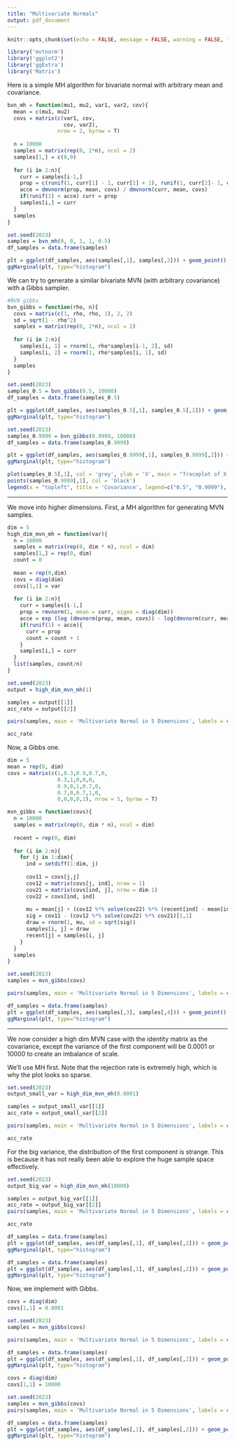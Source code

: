 ```yaml
---
title: "Multivariate Normals"
output: pdf_document
---
```



```r
knitr::opts_chunk$set(echo = FALSE, message = FALSE, warning = FALSE, fig.align = 'center')

library('mvtnorm')
library('ggplot2')
library('ggExtra')
library('Matrix')
```

Here is a simple MH algorithm for bivariate normal with arbitrary mean and covariance.

```r
bvn_mh = function(mu1, mu2, var1, var2, cov){
  mean = c(mu1, mu2)
  covs = matrix(c(var1, cov,
                  cov, var2),
                nrow = 2, byrow = T)
  
  n = 10000
  samples = matrix(rep(0, 2*n), ncol = 2)
  samples[1,] = c(0,0)
  
  for (i in 2:n){
    curr = samples[i-1,]
    prop = c(runif(1, curr[1] - 1, curr[1] + 1), runif(1, curr[2]- 1, curr[2] + 1))
    acce = dmvnorm(prop, mean, covs) / dmvnorm(curr, mean, covs)
    if(runif(1) < acce) curr = prop
    samples[i,] = curr
  }
  samples
}
```

```r
set.seed(2023)
samples = bvn_mh(0, 0, 1, 1, 0.5)
df_samples = data.frame(samples)

plt = ggplot(df_samples, aes(samples[,1], samples[,2])) + geom_point() + xlab("X") + ylab("Y") + ggtitle('Samples from Bivariate Normal - Metropolis') + theme(plot.title = element_text(hjust = 0.5)) + theme(plot.title = element_text(vjust = -.25))
ggMarginal(plt, type="histogram")
```


\newpage
We can try to generate a similar bivariate MVN (with arbitrary covariance) with a Gibbs sampler.

```r
#BVN gibbs
bvn_gibbs = function(rho, n){
  covs = matrix(c(1, rho, rho, 1), 2, 2)
  sd = sqrt(1 - rho^2)
  samples = matrix(rep(0, 2*n), ncol = 2)
  
  for (i in 2:n){
    samples[i, 1] = rnorm(1, rho*samples[i-1, 2], sd)
    samples[i, 2] = rnorm(1, rho*samples[i, 1], sd)
  }
  samples
}
```


```r
set.seed(2023)
samples_0.5 = bvn_gibbs(0.5, 10000)
df_samples = data.frame(samples_0.5)

plt = ggplot(df_samples, aes(samples_0.5[,1], samples_0.5[,2])) + geom_point() + xlab("X") + ylab("Y") + ggtitle('Samples from Bivariate Normal - Gibbs') + theme(plot.title = element_text(hjust = 0.5)) + theme(plot.title = element_text(vjust = -.25))
ggMarginal(plt, type="histogram")
```


```r
set.seed(2023)
samples_0.9999 = bvn_gibbs(0.9999, 10000)
df_samples = data.frame(samples_0.9999)

plt = ggplot(df_samples, aes(samples_0.9999[,1], samples_0.9999[,2])) + geom_point() + xlim(-3,3) + ylim(-3,3) + xlab("X") + ylab("Y") + ggtitle('Samples from Bivariate Normal - High Covariance') + theme(plot.title = element_text(hjust = 0.5)) + theme(plot.title = element_text(vjust = -.25))
ggMarginal(plt, type="histogram")
```


```r
plot(samples_0.5[,1], col = 'grey', ylab = 'X', main = "Traceplot of X from Bivariate Normals")
points(samples_0.9999[,1], col = 'black')
legend(x = "topleft", title = 'Covariance', legend=c("0.5", "0.9999"), fill = c('grey', 'black'))
```


- - -

We move into higher dimensions. First, a MH algorithm for generating MVN samples.

```r
dim = 5
high_dim_mvn_mh = function(var){
  n = 10000
  samples = matrix(rep(0, dim * n), ncol = dim)
  samples[1,] = rep(0, dim)
  count = 0
  
  mean = rep(0,dim)
  covs = diag(dim)
  covs[1,1] = var
  
  for (i in 2:n){
    curr = samples[i-1,]
    prop = rmvnorm(1, mean = curr, sigma = diag(dim))
    acce = exp (log (dmvnorm(prop, mean, covs)) - log(dmvnorm(curr, mean, covs)))
    if(runif(1) < acce){
      curr = prop
      count = count + 1
    }
    samples[i,] = curr
  }
  list(samples, count/n)
}
```

```r
set.seed(2023)
output = high_dim_mvn_mh(1)

samples = output[[1]]
acc_rate = output[[2]]

pairs(samples, main = 'Multivariate Normal in 5 Dimensions', labels = c('X1', 'X2', 'X3', 'X4', 'X5'))

acc_rate
```

\newpage
Now, a Gibbs one.

```r
dim = 5
mean = rep(0, dim)
covs = matrix(c(1,0.3,0.9,0.7,0,
                0.3,1,0,0,0,
                0.9,0,1,0.7,0,
                0.7,0,0.7,1,0,
                0,0,0,0,1), nrow = 5, byrow = T)

``` 

```r
mvn_gibbs = function(covs){
  n = 10000
  samples = matrix(rep(0, dim * n), ncol = dim)
  
  recent = rep(0, dim)
  
  for (i in 2:n){
    for (j in 1:dim){
      ind = setdiff(1:dim, j)
      
      cov11 = covs[j,j] 
      cov12 = matrix(covs[j, ind], nrow = 1)
      cov21 = matrix(covs[ind, j], nrow = dim-1)
      cov22 = covs[ind, ind]
      
      mu = mean[j] + (cov12 %*% solve(cov22) %*% (recent[ind] - mean[ind]))[1,1] 
      sig = cov11 - (cov12 %*% solve(cov22) %*% cov21)[1,1]
      draw = rnorm(1, mu, sd = sqrt(sig))
      samples[i, j] = draw
      recent[j] = samples[i, j]
    }
  }
  samples
}
```


```r
set.seed(2023)
samples = mvn_gibbs(covs)

pairs(samples, main = 'Multivariate Normal in 5 Dimensions', labels = c('X1', 'X2', 'X3', 'X4', 'X5'))
```

```r
df_samples = data.frame(samples)
plt = ggplot(df_samples, aes(samples[,3], samples[,4])) + geom_point() + xlab("X3") + ylab("X4") + ggtitle('Joint Distribution of X3 and X4') + theme(plot.title = element_text(hjust = 0.5)) + theme(plot.title = element_text(vjust = -.25))
ggMarginal(plt, type="histogram")
```

- - -

\newpage

We now consider a high dim MVN case with the identity matrix as the covariance, except the variance of the first component will be 0.0001 or 10000 to create an imbalance of scale. 


We'll use MH first. Note that the rejection rate is extremely high, which is why the plot looks so sparse.

```r
set.seed(2023)
output_small_var = high_dim_mvn_mh(0.0001)

samples = output_small_var[[1]]
acc_rate = output_small_var[[2]]

pairs(samples, main = 'Multivariate Normal in 5 Dimensions', labels = c('X1', 'X2', 'X3', 'X4', 'X5'))

acc_rate
```

For the big variance, the distribution of the first component is strange. This is because it has not really been able to explore the huge sample space effectively.

```r
set.seed(2023)
output_big_var = high_dim_mvn_mh(10000)

samples = output_big_var[[1]]
acc_rate = output_big_var[[2]]
pairs(samples, main = 'Multivariate Normal in 5 Dimensions', labels = c('X1', 'X2', 'X3', 'X4', 'X5'))

acc_rate
```


```r
df_samples = data.frame(samples)
plt = ggplot(df_samples, aes(df_samples[,1], df_samples[,2])) + geom_point() + xlab("X1") + ylab("X2") + ggtitle('Joint Distribution of X1 and X2') + theme(plot.title = element_text(hjust = 0.5)) + theme(plot.title = element_text(vjust = -.25))
ggMarginal(plt, type="histogram")

df_samples = data.frame(samples)
plt = ggplot(df_samples, aes(df_samples[,1], df_samples[,2])) + geom_point() + xlim(-300, 300) + xlab("X1") + ylab("X2") + ggtitle('Joint Distribution of X1 and X2') + theme(plot.title = element_text(hjust = 0.5)) + theme(plot.title = element_text(vjust = -.25))
ggMarginal(plt, type="histogram")
```

\newpage
Now, we implement with Gibbs.
```r
covs = diag(dim)
covs[1,1] = 0.0001

set.seed(2023)
samples = mvn_gibbs(covs)

pairs(samples, main = 'Multivariate Normal in 5 Dimensions', labels = c('X1', 'X2', 'X3', 'X4', 'X5'))
```

```r
df_samples = data.frame(samples)
plt = ggplot(df_samples, aes(df_samples[,1], df_samples[,2])) + geom_point() + xlab("X1") + ylab("X2") + ggtitle('Joint Distribution of X1 and X2') + theme(plot.title = element_text(hjust = 0.5)) + theme(plot.title = element_text(vjust = -.25))
ggMarginal(plt, type="histogram")
```

```r
covs = diag(dim)
covs[1,1] = 10000

set.seed(2023)
samples = mvn_gibbs(covs)
pairs(samples, main = 'Multivariate Normal in 5 Dimensions', labels = c('X1', 'X2', 'X3', 'X4', 'X5'))
```

```r
df_samples = data.frame(samples)
plt = ggplot(df_samples, aes(df_samples[,1], df_samples[,2])) + geom_point() + xlab("X1") + ylab("X2") + ggtitle('Joint Distribution of X1 and X2') + theme(plot.title = element_text(hjust = 0.5)) + theme(plot.title = element_text(vjust = -.25))
ggMarginal(plt, type="histogram")
```


